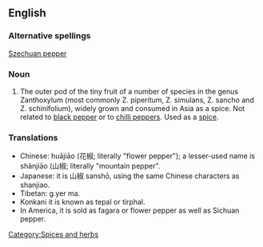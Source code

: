 ==English==
{{wikipedia}}

===Alternative spellings===
[[Szechuan pepper]]

===Noun===
{{en-noun}} 
# The outer pod of the tiny fruit of a number of species in the genus Zanthoxylum (most commonly Z. piperitum, Z. simulans, Z. sancho and Z. schinifolium), widely grown and consumed in Asia as a spice. Not related to [[black pepper]] or to [[chilli pepper]]s.  Used as a [[spice]].

===Translations===
{{rfc-level|Translations at L3+ (AutoFormat would have corrected level of Translations)}}
<!--from Wikipedia-->
*Chinese: huājiāo (花椒; literally "flower pepper"); a lesser-used name is shānjiāo (山椒; literally "mountain pepper".
*Japanese: it is 山椒 sanshō, using the same Chinese characters as shanjiao.
*Tibetan: g.yer ma.
*Konkani it is known as tepal or tirphal.
*In America, it is sold as fagara or flower pepper as well as Sichuan pepper.

[[Category:Spices and herbs]]